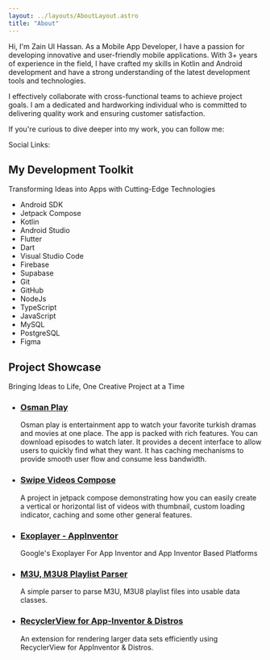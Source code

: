 ```yaml
---
layout: ../layouts/AboutLayout.astro
title: "About"
---
```



Hi, I'm Zain Ul Hassan. As a Mobile App Developer, I have a passion for developing innovative and user-friendly mobile applications. With 3+ years of experience in the field, I have crafted my skills in Kotlin and Android development and have a strong understanding of the latest development tools and technologies.

I effectively collaborate with cross-functional teams to achieve project goals. I am a dedicated and hardworking individual who is committed to delivering quality work and ensuring customer satisfaction.

If you're curious to dive deeper into my work, you can follow me:

<div class="flex flex-col sm:flex-row sm:items-center">
  <div class="mb-1 mr-2 whitespace-nowrap sm:mb-0">Social Links:</div>
  <Socials />
</div>

## My Development Toolkit

Transforming Ideas into Apps with Cutting-Edge Technologies

- Android SDK
- Jetpack Compose
- Kotlin
- Android Studio
- Flutter
- Dart
- Visual Studio Code
- Firebase
- Supabase
- Git
- GitHub
- NodeJs
- TypeScript
- JavaScript
- MySQL
- PostgreSQL
- Figma

## Project Showcase

Bringing Ideas to Life, One Creative Project at a Time

- ### [Osman Play](https://github.com/zainulhassan815/osman-play)

  Osman play is entertainment app to watch your favorite turkish dramas and movies at one place. The app is packed with rich features. You can download episodes to watch later. It provides a decent interface to allow users to quickly find what they want. It has caching mechanisms to provide smooth user flow and consume less bandwidth.

- ### [Swipe Videos Compose](https://github.com/zainulhassan815/swipe-videos-compose)

  A project in jetpack compose demonstrating how you can easily create a vertical or horizontal list of videos with thumbnail, custom loading indicator, caching and some other general features.

- ### [Exoplayer - AppInventor](https://github.com/zainulhassan815/exoplayer-appinventor)

  Google's Exoplayer For App Inventor and App Inventor Based Platforms

- ### [M3U, M3U8 Playlist Parser](https://github.com/zainulhassan815/iptv-parser)

  A simple parser to parse M3U, M3U8 playlist files into usable data classes.

- ### [RecyclerView for App-Inventor & Distros](https://github.com/zainulhassan815/appinventor-recycler-list)
  An extension for rendering larger data sets efficiently using RecyclerView for AppInventor & Distros.
